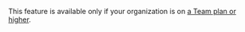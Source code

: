 <Alert>

This feature is available only if your organization is on <a href="https://sentry.io/pricing/" target="_blank">a Team plan or higher</a>.

</Alert>
